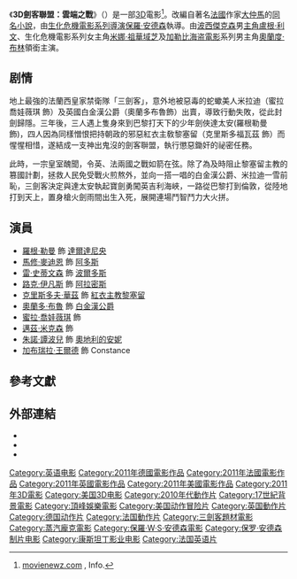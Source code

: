 {{noteTA
|G1=Movie
|G2=Show
|T=zh-cn:三个火枪手 (2011年电影); zh-tw:3D劍客聯盟：雲端之戰; zh-hk:三劍俠3D：雙城暗戰;
|1=zh-cn:三个火枪手; zh-tw:3D劍客聯盟：雲端之戰; zh-hk:三劍俠3D：雙城暗戰; 
}}
{{Infobox film
| name           = 3D劍客聯盟：雲端之戰
| original_name  = {{lang|en|''The Three Musketeers''}}
| image          = The Three Musketeers.jpg
| caption        = 法国海报
| alt            =
| director       = [[保羅·安德森|保羅·安德森]]
| producer       = Paul W. S. Anderson<br />Scott Rudin<br />Jeremy Bolt<br />Robert Kulzer<br />Samuel Hadida<br />Stephen Margolis
| writer         = '''編劇：'''<br />Andrew Davies<br />Alex Litvak<br />'''小說：'''<br />[[大仲馬|大仲馬]]
| starring       = [[盧根·利文|盧根·利文]]<br />[[馬修·麥費狄恩|馬修·麥迪恩]]<br />[[雷·史蒂文森|雷·史蒂文森]]<br />[[路克·伊凡斯|路克·伊凡斯]]<br />[[克里斯托弗·瓦尔兹|克里斯托夫·華爾茲]]<br />[[奧蘭度·布林|奧蘭度·布林]]<br />[[米娜·祖華域芝|米娜·祖華域芝]]<br />[[邁茲·米克森|邁茲·米克森]]
| music          = Paul Haslinger
| cinematography = Glen MacPherson
| editing        = Alexander Berner
| studio         = [[顶峰娱乐|頂峰娛樂]]
| distributor    = [[顶峰娱乐|頂峰娛樂]] (USA)<br />{{link-en|E1 Entertainment|E1 Entertainment}} (UK)
| released       = {{US}}2011年10月21日<br />{{HK}}2011年11月3日<br />{{CHN}}2012年5月15日
| runtime        = 110分钟
| country        = 德国<br />法国<br />英国<br />美国
| language       = [[英语|英语]]
| budget         = 7500万美元<ref name="BOM"/>
| gross          = 132,165,114美元<ref name="BOM">{{cite web|url=http://boxofficemojo.com/movies/?id=threemusketeers11.htm|title=The Three Musketeers (2011)|work=[[Box_Office_Mojo|Box Office Mojo]]|accessdate=2011-11-21|archive-date=2016-04-17|archive-url=https://web.archive.org/web/20160417104446/http://www.boxofficemojo.com/movies/?id=threemusketeers11.htm|dead-url=no}}</ref>
| cn_name = 三个火枪手
| hk_name = 三劍俠3D：雙城暗戰
| tw_name = 3D劍客聯盟：雲端之戰
}}

《'''3D劍客聯盟：雲端之戰'''》（{{lang-en|''The Three Musketeers''}}）是一部[[3D|3D]]電影<ref name="test">[http://www.movienewz.com/the-three-musketeers-3d/ movienewz.com] {{Wayback|url=http://www.movienewz.com/the-three-musketeers-3d/ |date=20100828154315 }}, Info.</ref>。改編自著名[[法國|法國]]作家[[大仲馬|大仲馬]]的[[三劍俠|同名小說]]，由[[生化危機系列電影|生化危機電影系列]][[導演|導演]][[保羅·安德森|保羅·安德森]]執導。由[[波西傑克森|波西傑克森]]{{le|波西傑克森 (電影系列)|Percy Jackson (film series)|電影系列}}男[[主角|主角]][[盧根·利文|盧根·利文]]、生化危機電影系列女主角[[米娜·祖華域芝|米娜·祖華域芝]]及[[加勒比海盗系列电影|加勒比海盗電影]]系列男主角[[奧蘭度·布林|奧蘭度·布林]]領銜主演。

== 剧情 ==
地上最強的法蘭西皇家禁衛隊「三劍客」，意外地被惡毒的蛇蠍美人米拉迪（蜜拉喬娃薇琪 飾）及英國白金漢公爵（奧蘭多布魯飾）出賣，導致行動失敗，從此封劍歸隱。三年後，三人遇上隻身來到巴黎打天下的少年劍俠達太安(羅根勒曼 飾)，四人因為同樣憎恨把持朝政的邪惡紅衣主敎黎塞留（克里斯多福瓦茲 飾）而惺惺相惜，遂結成一支神出鬼沒的劍客聨盟，執行懲惡鋤奸的祕密任務。

此時，一宗皇室醜聞，令英、法兩國之戰如箭在弦。除了為及時阻止黎塞留主教的篡國計劃，拯救人民免受戰火煎熬外，並向一搭一唱的白金漢公爵、米拉迪一雪前恥，三劍客決定與達太安執起寶劍勇闖英吉利海峽，一路從巴黎打到倫敦，從陸地打到天上，置身槍火劍雨間出生入死，展開連場鬥智鬥力大火拼。

== 演員 ==
* [[羅根·勒曼|羅根·勒曼]] 飾 [[達爾達尼央|達爾達尼央]]
* [[馬修·麥費狄恩|馬修·麥迪恩]] 飾 [[阿多斯|阿多斯]]
* [[雷·史蒂文森|雷·史蒂文森]] 飾 [[波爾多斯|波爾多斯]]
* [[路克·伊凡斯|路克·伊凡斯]] 飾 [[阿拉密斯|阿拉密斯]]
* [[克里斯多夫·華茲|克里斯多夫·華茲]] 飾 [[紅衣主教|紅衣主教]][[黎塞留|黎塞留]]
* [[奧蘭多·布魯|奧蘭多·布魯]] 飾 [[白金漢公爵|白金漢公爵]]
* [[蜜拉·喬娃薇琪|蜜拉·喬娃薇琪]] 飾 {{link-en|米拉迪|Milady de Winter}}
* [[邁茲·米克森|邁茲·米克森]] 飾 {{link-en|Rochefort|Comte de Rochefort}}
* [[朱諾·譚波兒|朱諾·譚波兒]] 飾 [[奧地利的安妮|奧地利的安妮]]
* [[加布瑞拉·王爾德|加布瑞拉·王爾德]] 飾 Constance

== 參考文獻 ==
{{Reflist}}

== 外部連結 ==
* {{Official website|http://www.threemusketeers-movie.com}}
* {{imdb title|id=1509767|title=The Three Musketeers}}
* {{amg title|454275|The Three Musketeers}}

{{保罗·安德森的作品}}
{{三劍客}}
{{DEFAULTSORT:Three Musketeers}}
[[Category:英语电影|Category:英语电影]]
[[Category:2011年德國電影作品|Category:2011年德國電影作品]]
[[Category:2011年法國電影作品|Category:2011年法國電影作品]]
[[Category:2011年英國電影作品|Category:2011年英國電影作品]]
[[Category:2011年美國電影作品|Category:2011年美國電影作品]]
[[Category:2011年3D電影|Category:2011年3D電影]]
[[Category:美国3D电影|Category:美国3D电影]]
[[Category:2010年代動作片|Category:2010年代動作片]]
[[Category:17世紀背景電影|Category:17世紀背景電影]]
[[Category:頂峰娛樂電影|Category:頂峰娛樂電影]]
[[Category:美国动作冒险片|Category:美国动作冒险片]]
[[Category:英国動作片|Category:英国動作片]]
[[Category:德国动作片|Category:德国动作片]]
[[Category:法国動作片|Category:法国動作片]]
[[Category:三劍客題材電影|Category:三劍客題材電影]]
[[Category:蒸汽龐克電影|Category:蒸汽龐克電影]]
[[Category:保羅·W·S·安德森電影|Category:保羅·W·S·安德森電影]]
[[Category:保罗·安德森制片电影|Category:保罗·安德森制片电影]]
[[Category:康斯坦丁影业电影|Category:康斯坦丁影业电影]]
[[Category:法国英语片|Category:法国英语片]]